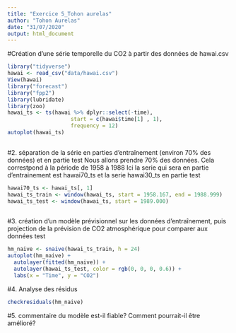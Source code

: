 ---
title: "Exercice 5_Tohon aurelas"
author: "Tohon Aurelas"
date: "31/07/2020"
output: html_document
---
#Création d'une série temporelle du CO2 à partir des données de hawai.csv
```{r, ts-load-data}
library("tidyverse")
hawai <- read_csv("data/hawai.csv")
View(hawai)
library("forecast")
library("fpp2")
library(lubridate)
library(zoo)
hawai_ts <- ts(hawai %>% dplyr::select(-time),
                    start = c(hawai$time[1] , 1),
                    frequency = 12)
autoplot(hawai_ts)
                
```

#2. séparation de la série en parties d'entraînement (environ 70% des données) et en partie test
Nous allons prendre 70% des données. Cela correstpond à la période de 1958 à 1988
Ici la serie qui sera en partie d'entrainement est hawai70_ts et la serie hawai30_ts en partie test 
                
```{r}
hawai70_ts <- hawai_ts[, 1]
hawai_ts_train <- window(hawai_ts, start = 1958.167, end = 1988.999)
hawai_ts_test <- window(hawai_ts, start = 1989.000)
                
```

#3. création d'un modèle prévisionnel sur les données d'entraînement, puis projection de la prévision de CO2 atmosphérique pour comparer aux données test
```{r}
hm_naive <- snaive(hawai_ts_train, h = 24)
autoplot(hm_naive) +
  autolayer(fitted(hm_naive)) +
  autolayer(hawai_ts_test, color = rgb(0, 0, 0, 0.6)) +
  labs(x = "Time", y = "CO2")
```

#4. Analyse des résidus 
```{r}
checkresiduals(hm_naive)
```





#5. commentaire du modèle est-il fiable? Comment pourrait-il être amélioré?





